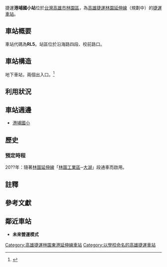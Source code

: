 {{Primarysources|time=2021-08-03T14:59:51+00:00}}
{{台灣規劃中建設}}
{{Infobox_Station
| name       = 港埔國小站（港子埔）
| eng_name   = Gangpu Elementary School Station<small>（Gangzihpu）</small>
| linecolour = {{高雄捷運色彩|紅}}
| operator   = [[高雄捷運|高雄捷運]]
| line       = {{高捷紅線}}（[[林園延伸線|林園延伸線]]）
| code       = {{高捷車站編號|紅|RL5}}
| country    = {{TWN}}
| borough    = [[高雄市|高雄市]][[林園區|林園區]]
| address    = 
| type       = 地下車站
| platform   = 
| adjacent   = 
}}
捷運'''港埔國小站'''位於[[台灣|台灣]][[高雄市|高雄市]][[林園區|林園區]]，為[[高雄捷運|高雄捷運]][[高雄捷運林園延伸線|林園延伸線]]（規劃中）的[[鐵路車站|捷運車站]]。

== 車站概要 ==
車站代碼為'''RL5'''。站區位於沿海路四段、校前路口。

== 車站構造 ==
地下車站，兩個出入口。<ref>{{cite web|url=https://mtbu.kcg.gov.tw/Activities/C002200?CategoryID=046136d0-3ddc-4396-948d-b337739c9715&id=7fc085cc-2fab-4340-af12-e2493c2d7c4c&PageType=1&Keyword=&PageNumber=1|title=109年12月29日林園區幸福公園「小港林園線說明會」簡報檔|work=高雄市政府捷運工程局|accessdate=2020-12-29|language=zh-tw|archive-date=2021-06-29|archive-url=https://web.archive.org/web/20210629104922/https://mtbu.kcg.gov.tw/Activities/C002200?CategoryID=046136d0-3ddc-4396-948d-b337739c9715&id=7fc085cc-2fab-4340-af12-e2493c2d7c4c&PageType=1&Keyword=&PageNumber=1|dead-url=yes}}</ref>

== 利用狀況 ==

== 車站週邊 ==
* [[港埔國小|港埔國小]]

== 歷史 ==

=== 預定時程 ===
20??年：隨著[[高雄捷運林園延伸線|林園延伸線]]「[[林園工業區站|林園工業區]]─[[大湖站_(高雄捷運)|大湖]]」段通車而啟用。

==註釋==
{{notelist}}

==參考文獻==
{{reflist}}

== 鄰近車站 ==
*'''未來營運模式'''
{{start rail box|[[高雄捷運|高雄捷運]]}}
{{s-unbuilt|[[林園站|林園站]]|往 [[鎮安車站|<font color="#888888">鎮安</font>]]}}
{{s-line|[[高雄捷運紅線|紅線]]|( [[高雄捷運林園延伸線|<font color="#888888">林園延伸線</font>]] )<br/>(規劃中)|{{高雄捷運色彩|紅}}}}
{{s-unbuilt|[[下厝路口站|下厝路口站]]|往 [[大湖站_(高雄捷運)|<font color="#888888">大湖</font>]]}}
{{end box}}

{{高雄捷運路線/紅線}}
{{鐵路車站小作品}}

[[Category:高雄捷運林園東港延伸線車站|Category:高雄捷運林園東港延伸線車站]]
[[Category:以學校命名的高雄捷運車站|Category:以學校命名的高雄捷運車站]]
